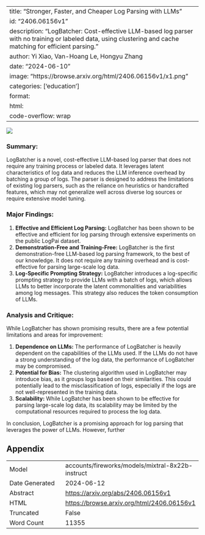 
---
title: "Stronger, Faster, and Cheaper Log Parsing with LLMs"
id: "2406.06156v1"
description: "LogBatcher: Cost-effective LLM-based log parser with no training or labeled data, using clustering and cache matching for efficient parsing."
author: Yi Xiao, Van-Hoang Le, Hongyu Zhang
date: "2024-06-10"
image: "https://browse.arxiv.org/html/2406.06156v1/x1.png"
categories: ['education']
format:
  html:
    code-overflow: wrap
---

![](https://browse.arxiv.org/html/2406.06156v1/x1.png)

### Summary:

LogBatcher is a novel, cost-effective LLM-based log parser that does not require any training process or labeled data. It leverages latent characteristics of log data and reduces the LLM inference overhead by batching a group of logs. The parser is designed to address the limitations of existing log parsers, such as the reliance on heuristics or handcrafted features, which may not generalize well across diverse log sources or require extensive model tuning.

### Major Findings:

1. **Effective and Efficient Log Parsing:** LogBatcher has been shown to be effective and efficient for log parsing through extensive experiments on the public LogPai dataset.
2. **Demonstration-Free and Training-Free:** LogBatcher is the first demonstration-free LLM-based log parsing framework, to the best of our knowledge. It does not require any training overhead and is cost-effective for parsing large-scale log data.
3. **Log-Specific Prompting Strategy:** LogBatcher introduces a log-specific prompting strategy to provide LLMs with a batch of logs, which allows LLMs to better incorporate the latent commonalities and variabilities among log messages. This strategy also reduces the token consumption of LLMs.

### Analysis and Critique:

While LogBatcher has shown promising results, there are a few potential limitations and areas for improvement:

1. **Dependence on LLMs:** The performance of LogBatcher is heavily dependent on the capabilities of the LLMs used. If the LLMs do not have a strong understanding of the log data, the performance of LogBatcher may be compromised.
2. **Potential for Bias:** The clustering algorithm used in LogBatcher may introduce bias, as it groups logs based on their similarities. This could potentially lead to the misclassification of logs, especially if the logs are not well-represented in the training data.
3. **Scalability:** While LogBatcher has been shown to be effective for parsing large-scale log data, its scalability may be limited by the computational resources required to process the log data.

In conclusion, LogBatcher is a promising approach for log parsing that leverages the power of LLMs. However, further

## Appendix

|          |          |
|----------|----------|
| Model     | accounts/fireworks/models/mixtral-8x22b-instruct       |
| Date Generated     | 2024-06-12       |
| Abstract | [https://arxiv.org/abs/2406.06156v1](https://arxiv.org/abs/2406.06156v1)        |
| HTML     | [https://browse.arxiv.org/html/2406.06156v1](https://browse.arxiv.org/html/2406.06156v1)       |
| Truncated       | False       |
| Word Count       | 11355       |
